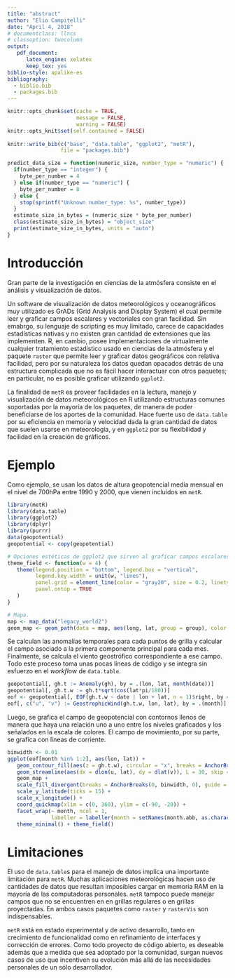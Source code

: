 ```yaml
---
title: "abstract"
author: "Elio Campitelli"
date: "April 4, 2018"
# documentclass: llncs
# classoption: twocolumn
output: 
   pdf_document:
      latex_engine: xelatex
      keep_tex: yes
biblio-style: apalike-es
bibliography:
  - biblio.bib
  - packages.bib
---
```


```r
knitr::opts_chunk$set(cache = TRUE,
                      message = FALSE,
                      warning = FALSE)
knitr::opts_knit$set(self.contained = FALSE)
   
knitr::write_bib(c("base", "data.table", "ggplot2", "metR"), 
                 file = "packages.bib")

predict_data_size = function(numeric_size, number_type = "numeric") {
  if(number_type == "integer") {
    byte_per_number = 4
  } else if(number_type == "numeric") {
    byte_per_number = 8
  } else {
    stop(sprintf("Unknown number_type: %s", number_type))
  }
  estimate_size_in_bytes = (numeric_size * byte_per_number)
  class(estimate_size_in_bytes) = "object_size"
  print(estimate_size_in_bytes, units = "auto")
}
```

# Introducción

Gran parte de la investigación en ciencias de la atmósfera consiste en el análisis y visualización de datos.

Un software de visualización de datos meteorológicos y oceanográficos muy utilizado es GrADs (Grid Analysis and Display System) el cual permite leer y graficar campos escalares y vectoriales con gran facilidad. Sin emabrgo, su lenguaje de scripting es muy limitado, carece de capacidades estadísticas nativas y no existen gran cantidad de extensiones que las implementen. R, en cambio, posee implementaciones de virtualmente cualquier tratamiento estadístico usado en ciencias de la atmósfera y el paquete `raster` que permite leer y graficar datos geográficos con relativa facilidad, pero por su naturaleza los datos quedan opacados detrás de una estructura complicada que no es fácil hacer interactuar con otros paquetes; en particular, no es posible graficar utilizando `ggplot2`. 

La finalidad de `metR` es proveer facilidades en la lectura, manejo y visualización de datos meteorológicos en R utilizando estructuras comunes soportadas por la mayoría de los paquetes, de manera de poder beneficiarse de los aportes de la comunidad. Hace fuerte uso de `data.table` por su eficiencia en memoria y velocidad dada la gran cantidad de datos que suelen usarse en meteorología, y en `ggplot2` por su flexibilidad y facilidad en la creación de gráficos. 

# Ejemplo 

Como ejemplo, se usan los datos de altura geopotencial media mensual en el nivel de 700hPa entre 1990 y 2000, que vienen incluidos en `metR`. 

```r
library(metR)
library(data.table)
library(ggplot2)
library(dplyr)
library(purrr)
data(geopotential)
geopotential <- copy(geopotential)

# Opciones estéticas de ggplot2 que sirven al graficar campos escalares. 
theme_field <- function(w = 4) {
   theme(legend.position = "bottom", legend.box = "vertical",
         legend.key.width = unit(w, "lines"),
         panel.grid = element_line(color = "gray20", size = 0.2, linetype = 3),
         panel.ontop = TRUE
   )
}

# Mapa.
map <- map_data("legacy_world2")
geom_map <- geom_path(data = map, aes(long, lat, group = group), color = "black", size = 0.2)   
```

Se calculan las anomalías temporales para cada puntos de grilla y calcular el campo asociado a la primera componente principal para cada mes. Finalmente, se calcula el viento geostrófico correspondiente a ese campo. Todo este proceso toma unas pocas líneas de código y se integra sin esfuerzo en el *workflow* de `data.table`. 

```r
geopotential[, gh.t := Anomaly(gh), by = .(lon, lat, month(date))]
geopotential[, gh.t.w := gh.t*sqrt(cos(lat*pi/180))]
eof <- geopotential[, EOF(gh.t.w ~ date | lon + lat, n = 1)$right, by = .(month(date))]
eof[, c("u", "v") := GeostrophicWind(gh.t.w, lon, lat), by = .(month)]
```

Luego, se grafica el campo de geopotencial con contornos llenos de manera que haya una relación uno a uno entre los niveles graficados y los señalados en la escala de colores. El campo de movimiento, por su parte, se grafica con líneas de corriente. 

```r
binwidth <- 0.01
ggplot(eof[month %in% 1:2], aes(lon, lat)) +
   geom_contour_fill(aes(z = gh.t.w), circular = "x", breaks = AnchorBreaks(0, binwidth, 0)) +
   geom_streamline(aes(dx = dlon(u, lat), dy = dlat(v)), L = 30, skip = 2) +
   geom_map +
   scale_fill_divergent(breaks = AnchorBreaks(0, binwidth, 0), guide = "colorstrip", name = "") +
   scale_y_latitude(ticks = 15) +
   scale_x_longitude() +
   coord_quickmap(xlim = c(0, 360), ylim = c(-90, -20)) +
   facet_wrap(~ month, ncol = 1, 
              labeller = labeller(month = setNames(month.abb, as.character(1:12)))) +
   theme_minimal() + theme_field()
```


# Limitaciones

El uso de `data.table`s para el manejo de datos implica una importante limitación para `metR`. Muchas aplicaciones meteorológicas hacen uso de cantidades de datos que resultan imposibles cargar en memoria RAM en la mayoría de las computadoras personales. `metR` tampoco puede manejar campos que no se encuentren en en grillas regulares o en grillas proyectadas. En ambos casos paquetes como `raster` y `rasterVis` son indispensables. 

`metR` está en estado experimental y de activo desarrollo, tanto en crecimiento de funcionalidad como en refinamiento de interfaces y corrección de errores. Como todo proyecto de código abierto, es deseable además que a medida que sea adoptado por la comunidad, surgan nuevos casos de uso que incentiven su evolución más allá de las necesidades personales de un sólo desarrollador. 